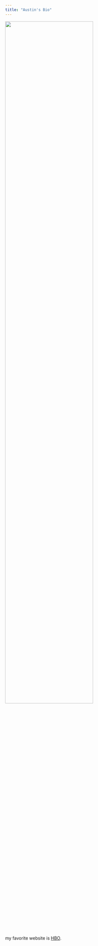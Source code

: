 ```yaml
---
title: "Austin's Bio"
---
```



<img src="images/IMG_3356.jpg" style="width:75%">

my favorite website is [HBO](https://www.hbo.com/).



